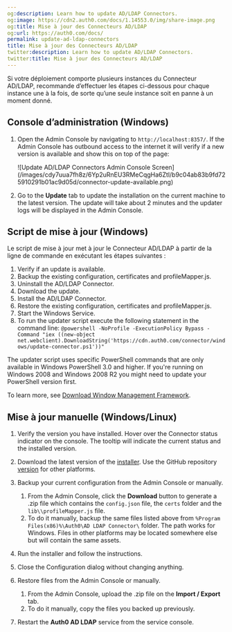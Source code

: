 ```yaml
---
og:description: Learn how to update AD/LDAP Connectors.
og:image: https://cdn2.auth0.com/docs/1.14553.0/img/share-image.png
og:title: Mise à jour des Connecteurs AD/LDAP
og:url: https://auth0.com/docs/
permalink: update-ad-ldap-connectors
title: Mise à jour des Connecteurs AD/LDAP
twitter:description: Learn how to update AD/LDAP Connectors.
twitter:title: Mise à jour des Connecteurs AD/LDAP
---
```


Si votre déploiement comporte plusieurs instances du Connecteur AD/LDAP, recommande d’effectuer les étapes ci-dessous pour chaque instance une à la fois, de sorte qu’une seule instance soit en panne à un moment donné.

## Console d’administration (Windows)

1. Open the Admin Console by navigating to `http://localhost:8357/`. If the Admin Console has outbound access to the internet it will verify if a new version is available and show this on top of the page:

   <Frame>![Update AD/LDAP Connectors Admin Console Screen](/images/cdy7uua7fh8z/6Yp2uRnEU3RMeCqgHa6Ztl/b9c04ab83b9fd725910291b01ac9d05d/connector-update-available.png)</Frame>
2. Go to the **Update** tab to update the installation on the current machine to the latest version. The update will take about 2 minutes and the updater logs will be displayed in the Admin Console.

## Script de mise à jour (Windows)

Le script de mise à jour met à jour le Connecteur AD/LDAP à partir de la ligne de commande en exécutant les étapes suivantes :

1. Verify if an update is available.
2. Backup the existing configuration, certificates and profileMapper.js.
3. Uninstall the AD/LDAP Connector.
4. Download the update.
5. Install the AD/LDAP Connector.
6. Restore the existing configuration, certificates and profileMapper.js.
7. Start the Windows Service.
8. To run the updater script execute the following statement in the command line:
   `@powershell -NoProfile -ExecutionPolicy Bypass -Command "iex ((new-object net.webclient).DownloadString('https://cdn.auth0.com/connector/windows/update-connector.ps1'))"`

The updater script uses specific PowerShell commands that are only available in Windows PowerShell 3.0 and higher. If you're running on Windows 2008 and Windows 2008 R2 you might need to update your PowerShell version first.

To learn more, see [Download Window Management Framework](https://www.microsoft.com/en-us/download/details.aspx?id=34595).

## Mise à jour manuelle (Windows/Linux)

1. Verify the version you have installed. Hover over the Connector status indicator on the console. The tooltip will indicate the current status and the installed version.
2. Download the latest version of the [installer](https://cdn.auth0.com/connector/windows/adldap-5.0.10.msi?_ga=2.58973869.1675886805.1589821069-1123834949.1586212750).
   Use the GitHub repository [version](https://github.com/auth0/ad-ldap-connector/releases/tag/v5.0.10) for other platforms.
3. Backup your current configuration from the Admin Console or manually.

   1. From the Admin Console, click the **Download** button to generate a .zip file which contains the `config.json` file, the `certs` folder and the `lib\\profileMapper.js` file.
   2. To do it manually, backup the same files listed above from `%Program Files(x86)%\Auth0\AD LDAP Connector\` folder. The path works for Windows. Files in other platforms may be located somewhere else but will contain the same assets.
4. Run the installer and follow the instructions.
5. Close the Configuration dialog without changing anything.
6. Restore files from the Admin Console or manually.

   1. From the Admin Console, upload the .zip file on the **Import / Export** tab.
   2. To do it manually, copy the files you backed up previously.
7. Restart the **Auth0 AD LDAP** service from the service console.